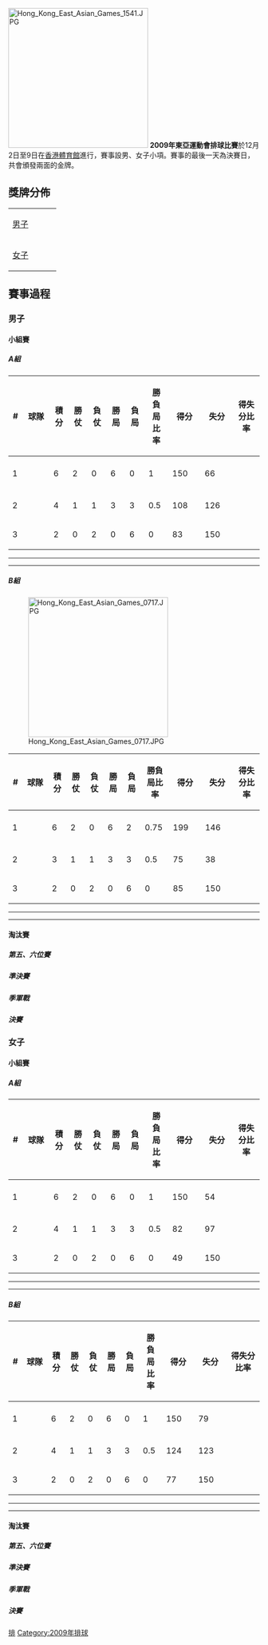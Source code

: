 {{Unreferenced|time=2019-08-20T04:39:24+00:00}}

[[File:Hong_Kong_East_Asian_Games_1541.JPG|280px]]
'''2009年東亞運動會排球比賽'''於12月2日至9日在[[香港體育館|香港體育館]]進行，賽事設男、女子小項。賽事的最後一天為決賽日，共會頒發兩面的金牌。

== 獎牌分佈 ==
{| {{MedalistTable|type=項目|style=font-size:small;}}
|-
| [[2009年東亞運動會排球比賽－男子排球|男子]]
|{{CHN}} 
|{{JPN}} 
|{{KOR}}
|-
| [[2009年東亞運動會排球比賽－女子排球|女子]]
|{{CHN}} 
|{{JPN}} 
|{{KOR}}  
|}

== 賽事過程 ==
=== 男子 ===
==== 小組賽 ====
===== A組 =====
{| class=wikitable style=text-align:center
!width=25|#
!width=175|球隊
!width=60|積分
!width=60|勝仗
!width=60|負仗
!width=60|勝局
!width=60|負局
!width=75|勝負局比率
!width=60|得分
!width=60|失分
!width=70|得失分比率
|-
|- align=center bgcolor=#ccffcc
|1
|align=left|{{男排|中國}}
|6 ||2 ||0 ||6 ||0 ||1 ||150　||66　||　
|-
|- align=center bgcolor=#ccffcc
|2
|align=left|{{HKG-CHN}}
|4 ||1 ||1 ||3 ||3 ||0.5 ||108　||126　||　
|-

|3
|align=left|{{男排|關島}}
|2 ||0 ||2 ||0 ||6 ||0 ||83　||150　||　　
|}

{{volleyballbox
|date = 2009年12月3日
|time = 19:00
|team1 = '''{{男排|中國}}'''
|score = 3 – 0  
|team2 = {{男排|關島}}
|set1 = '''25'''<br/>'''25'''<br/>'''25'''
|set=第1局<br />第2局<br />第3局
|set2 = 12<br/>9<br/>11
|stadium = 
|attendance = 
|referee = 
}}
----
{{volleyballbox
|date = 2009年12月4日
|time = 13:45
|team1 = '''{{HKG-CHN}}'''
|score = 3 – 0  
|team2 = {{男排|關島}}
|set1 = '''25'''<br/>'''25'''<br/>'''25'''
|set=第1局<br />第2局<br />第3局
|set2 = 19<br/>20<br/>12
|stadium = 
|attendance = 
|referee = 
}}
----
{{volleyballbox
|date = 2009年12月5日
|time = 12:45
|team1 = {{HKG-CHN}}
|score = 0 – 3  
|team2 = {{男排|中國}}
|set1 = 8<br/>16<br/>9
|set=第1局<br />第2局<br />第3局
|set2 = '''25'''<br/>'''25'''<br/>'''25'''
|stadium = 
|attendance = 
|referee = 
}}

===== B組 =====
[[File:Hong_Kong_East_Asian_Games_0717.JPG|280px]]
{| class=wikitable style=text-align:center
!width=25|#
!width=175|球隊
!width=60|積分
!width=60|勝仗
!width=60|負仗
!width=60|勝局
!width=60|負局
!width=75|勝負局比率
!width=60|得分
!width=60|失分
!width=70|得失分比率
|-
|- align=center bgcolor=#ccffcc
|1
|align=left|{{男排|日本}}
|6 ||2 ||0 ||6 ||2 ||0.75 ||199　||146　||　
|-
|- align=center bgcolor=#ccffcc
|2
|align=left|{{男排|韓國}}
|3 ||1 ||1 ||3 ||3 ||0.5 ||75　||38　||　
|-
|3
|align=left|{{MAC-CHN}}
|2 ||0 ||2 ||0 ||6 ||0 ||85　||150　||　　
|}

{{volleyballbox
|date = 2009年12月3日
|time = 15:45
|team1 = '''{{男排|韓國}}'''
|score = 3 – 0  
|team2 = {{MAC-CHN}}
|set1 = '''25'''<br/>'''25'''<br/>'''25'''
|set=第1局<br />第2局<br />第3局
|set2 = 9<br/>13<br/>16
|stadium = 
|attendance = 
|referee = 
}}
----
{{volleyballbox
|date = 2009年12月5日
|time = 09:45
|team1 = '''{{男排|日本}}'''
|score = 3 – 0  
|team2 = {{MAC-CHN}}
|set1 = '''25'''<br/>'''25'''<br/>'''25'''
|set=第1局<br />第2局<br />第3局
|set2 = 14<br/>13<br/>21
|stadium = 
|attendance = 
|referee = 
}}
----
{{volleyballbox
|date = 2009年12月6日
|time = 09:45
|team1 = '''{{男排|日本}}'''
|score = 3 – 2  
|team2 = {{男排|韓國}}
|set1 = '''25'''<br/>17<br/>'''25'''<br/>17<br />'''15'''
|set=第1局<br />第2局<br />第3局<br />第4局<br />第5局
|set2 = 15<br/>'''25'''<br/>23<br />'''25'''<br />8
|stadium = 
|attendance = 
|referee = 
}}

==== 淘汰賽 ====
===== 第五、六位賽 =====
{{volleyballbox
|date = 2009年12月7日
|time = 15:45
|team1 = {{男排|關島}}
|score = 1 – 3  
|team2 = '''{{MAC-CHN}}'''
|set1 = '''25'''<br/>18<br/>19<br/>18
|set=第1局<br />第2局<br />第3局<br/>第4局
|set2 = 19<br/>'''25'''<br/>'''25'''<br/>'''25'''
|stadium = 
|attendance = 
|referee = 
}}

===== 準決賽 =====
{{Round4-with third
<!-- 準決賽 -->
|12月7日 - [[香港體育館|香港體育館]]|'''{{CHN}}'''|'''3'''|{{KOR}}|0
|12月7日 - [[香港體育館|香港體育館]]|'''{{JPN}}'''|'''3'''|{{HKG-CHN}}|0
<!-- 決賽 -->
|12月9日 - [[香港體育館|香港體育館]]|'''{{CHN}}'''|'''3'''|{{JPN}}|2
<!-- 季軍戰 -->
|12月9日 - [[香港大球場|香港大球場]]|{{HKG-CHN}}|0|'''{{KOR}}'''|'''3'''
}}

{{volleyballbox
|date = 2009年12月7日
|time = 18:30
|team1 = '''{{男排|日本}}'''
|score = 3 – 0  
|team2 = {{HKG-CHN}}
|set1 = '''25'''<br/>'''25'''<br/>'''25'''
|set=第1局<br />第2局<br />第3局
|set2 = 14<br/>15<br/>16
|stadium = 
|attendance = 
|referee = 
}}
{{volleyballbox
|date = 2009年12月7日
|time = 20:30
|team1 = '''{{男排|中國}}'''
|score = 3 – 0  
|team2 = {{男排|韓國}}
|set1 = '''25'''<br/>'''25'''<br/>'''25'''
|set=第1局<br />第2局<br />第3局
|set2 = 16<br/>16<br/>20
|stadium = 
|attendance = 
|referee = 
}}

===== 季軍戰 =====
{{volleyballbox
|date = 2009年12月7日
|time = 13:45
|team1 = {{HKG-CHN}}
|score = 0 – 3  
|team2 = '''{{男排|韓國}}'''
|set1 = 11<br/>13<br/>22
|set=第1局<br />第2局<br />第3局
|set2 = '''25'''<br/>'''25'''<br/>'''25'''
|stadium = 
|attendance = 
|referee = 
}}

===== 決賽 =====
{{volleyballbox
|date = 2009年12月7日
|time = 15:45
|team1 = {{男排|日本}}
|score = 2 – 3  
|team2 = '''{{男排|中國}}'''
|set1 = 23<br/>'''26'''<br/>'''26'''<br/>20<br/>13
|set=第1局<br />第2局<br />第3局<br />第4局<br />第5局
|set2 = '''25'''<br/>24<br/>24<br />'''25'''<br />'''15'''
|stadium = 
|attendance = 
|referee = 
}}

=== 女子 ===
==== 小組賽 ====
===== A組 =====
{| class=wikitable style=text-align:center
!width=25|#
!width=175|球隊
!width=60|積分
!width=60|勝仗
!width=60|負仗
!width=60|勝局
!width=60|負局
!width=75|勝負局比率
!width=60|得分
!width=60|失分
!width=70|得失分比率
|-
|- align=center bgcolor=#ccffcc
|1
|align=left|{{女排|韓國}}
|6 ||2 ||0 || 6||0 ||1 ||150　||54　||　
|-
|- align=center bgcolor=#ccffcc
|2
|align=left|{{HKG-CHN}}
|4 ||1||1 ||3 ||3 ||0.5 ||82　||97　||　
|-
|3
|align=left|{{女排|關島}}
|2 ||0 ||2 ||0 ||6 ||0 ||49　||150　||　　
|}

{{volleyballbox
|date = 2009年12月2日
|time = 13:45
|team1 = '''{{女排|韓國}}'''
|score = 3 – 0 
|team2 = {{女排|關島}}
|set1 = '''25'''<br/>'''25'''<br/>'''25'''
|set=第1局<br />第2局<br />第3局
|set2 =8<br/>10<br/>9 
|stadium = [[香港體育館|香港體育館]] 
|attendance = 
|referee = 
}}
----
{{volleyballbox
|date = 2009年12月4日
|time = 18:30
|team1 = {{HKG-CHN}}
|score = 0 – 3 
|team2 = '''{{女排|韓國}}'''
|set1 = 16<br/>17<br/>17
|set=第1局<br />第2局<br />第3局
|set2 ='''25'''<br/>'''25'''<br/>'''25'''
|stadium = [[香港體育館|香港體育館]] 
|attendance = 
|referee = 
}}
----
{{volleyballbox
|date = 2009年12月6日
|time = 18:30
|team1 = '''{{HKG-CHN}}'''
|score = 3 – 0 
|team2 = {{女排|關島}}
|set1 = '''25'''<br/>'''25'''<br/>'''25'''
|set=第1局<br />第2局<br />第3局
|set2 =8<br/>7<br/>7
|stadium = [[香港體育館|香港體育館]] 
|attendance = 
|referee = 
}}

===== B組 =====
{| class=wikitable style=text-align:center
!width=25|#
!width=175|球隊
!width=60|積分
!width=60|勝仗
!width=60|負仗
!width=60|勝局
!width=60|負局
!width=75|勝負局比率
!width=60|得分
!width=60|失分
!width=70|得失分比率
|-
|- align=center bgcolor=#ccffcc
|1
|align=left|{{女排|中國}}
|6 ||2 || 0||6 ||0 ||1 ||150　||79　||　
|-
|- align=center bgcolor=#ccffcc
|2
|align=left|{{女排|日本}}
|4 ||1 ||1 ||3 ||3 ||0.5 ||124　||123　||
|-
|3
|align=left|{{女排|中華台北}}
|2 ||0 || 2||0 ||6 ||0 ||77　||150　||　　　
|}
{{volleyballbox
|date = 2009年12月2日
|time = 19:30
|team1 = '''{{女排|日本}}'''
|score = 3 – 0 
|team2 = {{女排|中華台北}}
|set1 = '''25'''<br/>'''25'''<br/>'''25'''
|set=第1局<br />第2局<br />第3局
|set2 =17<br/>22<br/>8 
|stadium = [[香港體育館|香港體育館]] 
|attendance = 
|referee = 
}}
----
{{volleyballbox
|date = 2009年12月4日
|time = 20:30
|team1 = '''{{女排|中國}}'''
|score = 3 – 0 
|team2 = {{女排|日本}}
|set1 = '''25'''<br/>'''25'''<br/>'''25'''
|set=第1局<br />第2局<br />第3局
|set2 =15<br/>18<br/>16 
|stadium = [[香港體育館|香港體育館]] 
|attendance = 
|referee = 
}}
----
{{volleyballbox
|date = 2009年12月6日
|time = 20:30
|team1 = '''{{女排|中國}}'''
|score = 3 – 0 
|team2 = {{女排|中華台北}}
|set1 = '''25'''<br/>'''25'''<br/>'''25'''
|set=第1局<br />第2局<br />第3局
|set2 =12<br/>18<br/>10 
|stadium = [[香港體育館|香港體育館]] 
|attendance = 
|referee = 
}}

==== 淘汰賽 ====
===== 第五、六位賽 =====
{{volleyballbox
|date = 2009年12月8日
|time = 13:45
|team1 = {{女排|關島}}
|score = 0 – 3  
|team2 = '''{{女排|中華台北}}'''
|set1 = 12<br/>11<br/>11
|set=第1局<br />第2局<br />第3局
|set2 = '''25'''<br/>'''25'''<br/>'''25'''
|stadium = 
|attendance = 
|referee = 
}}

===== 準決賽 =====
{{Round4-with third
<!-- 準決賽 -->
|12月8日 - [[香港體育館|香港體育館]]|{{KOR}}|1|'''{{JPN}}'''|'''3'''
|12月8日 - [[香港體育館|香港體育館]]|'''{{CHN}}'''|'''3'''|{{HKG-CHN}}|0
<!-- 決賽 -->
|12月9日 - [[香港體育館|香港體育館]]|{{JPN}}|0|'''{{CHN}}'''|'''3'''
<!-- 季軍戰 -->
|12月9日 - [[香港體育館|香港體育館]]|'''{{KOR}}'''|'''3'''|{{HKG-CHN}}|0
}}

{{volleyballbox
|date = 2009年12月8日
|time = 18:30
|team1 = '''{{女排|韓國}}'''
|score = 1 – 3
|team2 = {{女排|日本}}
|set1 = 19<br />31<br />'''27'''<br />23
|set=第1局<br />第2局<br />第3局<br />第4局
|set2 = '''25'''<br />'''33'''<br />25<br />'''25'''
|stadium = [[香港體育館|香港體育館]]
|attendance = 
|referee = 
}}
{{volleyballbox
|date = 2009年12月8日
|time = 20:30
|team1 = '''{{女排|中國}}'''
|score = 3 – 0  
|team2 = {{HKG-CHN}}
|set1 = '''25'''<br/>'''25'''<br/>'''25'''
|set=第1局<br />第2局<br />第3局
|set2 = 9<br/>12<br/>10
|stadium = [[香港體育館|香港體育館]] 
|attendance = 
|referee = 
}}

===== 季軍戰 =====
{{volleyballbox
|date = 2009年12月9日
|time = 19:00
|team1 = '''{{女排|韓國}}'''
|score = 3 – 0  
|team2 = {{HKG-CHN}}
|set1 = '''31'''<br/>'''25'''<br/>'''25'''
|set=第1局<br />第2局<br />第3局
|set2 = 29<br/>18<br/>18
|stadium = [[香港體育館|香港體育館]] 
|attendance = 
|referee = 
}}

===== 決賽 =====
{{volleyballbox
|date = 2009年12月9日
|time = 19:00
|team1 = {{女排|日本}}
|score = 0 – 3  
|team2 = '''{{女排|中國}}'''
|set1 = 13<br/>18<br/>20
|set=第1局<br />第2局<br />第3局
|set2 = '''25'''<br/>'''25'''<br/>'''25'''
|stadium = [[香港體育館|香港體育館]] 
|attendance = 
|referee = 
}}

{{2009年東亞運動會}}

[[Category:2009年東亞運動會比賽項目|排]]
[[Category:2009年排球|Category:2009年排球]]